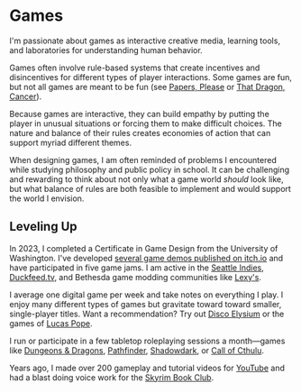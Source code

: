 


# Games

I'm passionate about games as interactive creative media, learning tools, and
laboratories for understanding human behavior.

Games often involve rule-based systems that create incentives and disincentives
for different types of player interactions. Some games are fun, but not all
games are meant to be fun (see [Papers, Please](https://papersplea.se/) or
[That Dragon, Cancer](https://www.thatdragoncancer.com/)).

Because games are interactive, they can build empathy by putting the player in
unusual situations or forcing them to make difficult choices. The nature and
balance of their rules creates economies of action that can support myriad
different themes.

When designing games, I am often reminded of problems I encountered while
studying philosophy and public policy in school. It can be challenging and
rewarding to think about not only what a game world _should_ look like, but what
balance of rules are both feasible to implement and would support the world I
envision.

## Leveling Up

In 2023, I completed a Certificate in Game Design from the University of
Washington. I've developed
[several game demos published on itch.io](https://charmedsatyr.itch.io) and have
participated in five game jams. I am active in the
[Seattle Indies](https://www.seattleindies.org/),
[Duckfeed.tv](https://duckfeed.tv), and Bethesda game modding communities like
[Lexy's](https://lexyslotd.com).

I average one digital game per week and take notes on everything I play. I enjoy
many different types of games but gravitate toward toward smaller, single-player
titles. Want a recommendation? Try out
[Disco Elysium](https://discoelysium.com/) or the games of
[Lucas Pope](https://dukope.com).

I run or participate in a few tabletop roleplaying sessions a month—games like
[Dungeons & Dragons](https://www.dndbeyond.com),
[Pathfinder](https://paizo.com/pathfinder),
[Shadowdark](https://www.thearcanelibrary.com/pages/shadowdark), or
[Call of Cthulu](https://www.chaosium.com/call-of-cthulhu-rpg/).

Years ago, I made over 200 gameplay and tutorial videos for
[YouTube](https://www.youtube.com/user/wenwrendogaming) and had a blast doing
voice work for the
[Skyrim Book Club](https://www.youtube.com/watch?v=8Nckf8AeBig&t=31s).

<Suspense>
	<RecentlyPlayed adds={[SteamId.BALDURS_GATE_3]} />
</Suspense>
